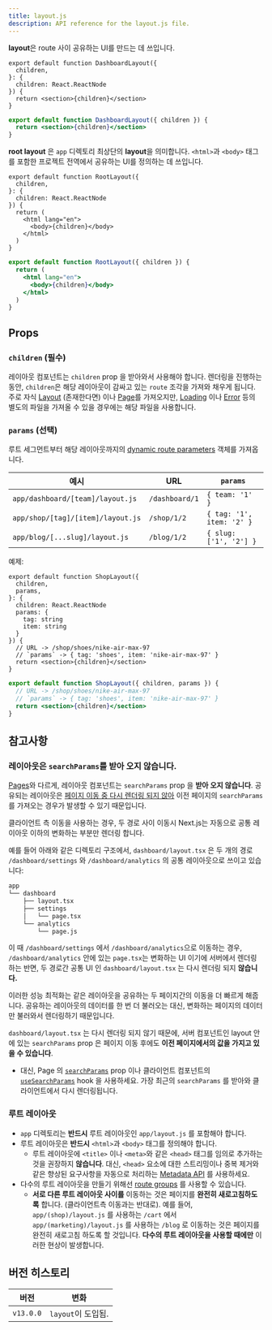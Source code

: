 ```yaml
---
title: layout.js
description: API reference for the layout.js file.
---
```


**layout**은 route 사이 공유하는 UI를 만드는 데 쓰입니다.

```tsx filename="app/dashboard/layout.tsx" switcher
export default function DashboardLayout({
  children,
}: {
  children: React.ReactNode
}) {
  return <section>{children}</section>
}
```

```jsx filename="app/dashboard/layout.js" switcher
export default function DashboardLayout({ children }) {
  return <section>{children}</section>
}
```

**root layout** 은 `app` 디렉토리 최상단의 **layout**을 의미합니다. `<html>`과 `<body>` 태그를 포함한 프로젝트 전역에서 공유하는 UI를 정의하는 데 쓰입니다.

```tsx filename="app/layout.tsx" switcher
export default function RootLayout({
  children,
}: {
  children: React.ReactNode
}) {
  return (
    <html lang="en">
      <body>{children}</body>
    </html>
  )
}
```

```jsx filename="app/layout.js" switcher
export default function RootLayout({ children }) {
  return (
    <html lang="en">
      <body>{children}</body>
    </html>
  )
}
```

## Props

### `children` (필수)

레이아웃 컴포넌트는 `children` prop 을 받아와서 사용해야 합니다. 렌더링을 진행하는 동안, `children`은 해당 레이아웃이 감싸고 있는 `route` 조각을 가져와 채우게 됩니다. 주로 자식 [Layout](/docs/app/building-your-application/routing/pages-and-layouts#pages) (존재한다면) 이나 [Page](/docs/app/building-your-application/routing/pages-and-layouts#pages)를 가져오지만, [Loading](/docs/app/building-your-application/routing/loading-ui-and-streaming) 이나 [Error](/docs/app/building-your-application/routing/error-handling) 등의 별도의 파일을 가져올 수 있을 경우에는 해당 파일을 사용합니다.

### `params` (선택)

루트 세그먼트부터 해당 레이아웃까지의 [dynamic route parameters](/docs/app/building-your-application/routing/dynamic-routes) 객체를 가져옵니다.

| 예시                              | URL            | `params`                  |
| --------------------------------- | -------------- | ------------------------- |
| `app/dashboard/[team]/layout.js`  | `/dashboard/1` | `{ team: '1' }`           |
| `app/shop/[tag]/[item]/layout.js` | `/shop/1/2`    | `{ tag: '1', item: '2' }` |
| `app/blog/[...slug]/layout.js`    | `/blog/1/2`    | `{ slug: ['1', '2'] }`    |

예제:

```tsx filename="app/shop/[tag]/[item]/layout.tsx" switcher
export default function ShopLayout({
  children,
  params,
}: {
  children: React.ReactNode
  params: {
    tag: string
    item: string
  }
}) {
  // URL -> /shop/shoes/nike-air-max-97
  // `params` -> { tag: 'shoes', item: 'nike-air-max-97' }
  return <section>{children}</section>
}
```

```jsx filename="app/shop/[tag]/[item]/layout.js" switcher
export default function ShopLayout({ children, params }) {
  // URL -> /shop/shoes/nike-air-max-97
  // `params` -> { tag: 'shoes', item: 'nike-air-max-97' }
  return <section>{children}</section>
}
```

## 참고사항

### 레이아웃은 `searchParams`를 받아 오지 않습니다.

[Pages](/docs/app/api-reference/file-conventions/page)와 다르게, 레이아웃 컴포넌트는 `searchParams` prop 을 **받아 오지 않습니다**. 공유되는 레이아웃은 [페이지 이동 중 다시 렌더링 되지 않아](/docs/app/building-your-application/routing#partial-rendering) 이전 페이지의 `searchParams`를 가져오는 경우가 발생할 수 있기 때문입니다.

클라이언트 측 이동을 사용하는 경우, 두 경로 사이 이동시 Next.js는 자동으로 공통 레이아웃 이하의 변화하는 부분만 렌더링 합니다.

예를 들어 아래와 같은 디렉토리 구조에서, `dashboard/layout.tsx` 은 두 개의 경로 `/dashboard/settings` 와 `/dashboard/analytics` 의 공통 레이아웃으로 쓰이고 있습니다:

```txt highight={3} hideLineNumbers
app
└── dashboard
    ├── layout.tsx
    ├── settings
    │   └── page.tsx
    └── analytics
        └── page.js
```

이 때 `/dashboard/settings` 에서 `/dashboard/analytics`으로 이동하는 경우, `/dashboard/analytics` 안에 있는 `page.tsx`는 변화하는 UI 이기에 서버에서 렌더링 하는 반면, 두 경로간 공통 UI 인 `dashboard/layout.tsx` 는 다시 렌더링 되지 **않습니다.**

이러한 성능 최적화는 같은 레이아웃을 공유하는 두 페이지간의 이동을 더 빠르게 해줍니다. 공유하는 레이아웃의 데이터를 한 번 더 불러오는 대신, 변화하는 페이지의 데이터만 불러와서 렌더링하기 때문입니다.

`dashboard/layout.tsx` 는 다시 렌더링 되지 않기 때문에, 서버 컴포넌트인 layout 안에 있는 `searchParams` prop 은 페이지 이동 후에도 **이전 페이지에서의 값을 가지고 있을 수 있습니다**.

- 대신, Page 의 [`searchParams`](/docs/app/api-reference/file-conventions/page) prop 이나 클라이언트 컴포넌트의 [`useSearchParams`](/docs/app/api-reference/functions/use-params) hook 을 사용하세요. 가장 최근의 `searchParams` 를 받아와 클라이언트에서 다시 렌더링됩니다.

### 루트 레이아웃

- `app` 디렉토리는 **반드시** 루트 레이아웃인 `app/layout.js` 를 포함해야 합니다.
- 루트 레이아웃은 **반드시** `<html>`과 `<body>` 태그를 정의해야 합니다.
  - 루트 레이아웃에 `<title>` 이나 `<meta>`와 같은 `<head>` 태그를 임의로 추가하는 것을 권장하지 **않습니다**. 대신, `<head>` 요소에 대한 스트리밍이나 중복 제거와 같은 향상된 요구사항을 자동으로 처리하는 [Metadata API](/docs/app/api-reference/functions/generate-metadata) 를 사용하세요.
- 다수의 루트 레이아웃을 만들기 위해선 [route groups](/docs/app/building-your-application/routing/route-groups) 를 사용할 수 있습니다.
  - **서로 다른 루트 레이아웃 사이를** 이동하는 것은 페이지를 **완전히 새로고침하도록** 합니다. (클라이언트측 이동과는 반대로). 예를 들어, `app/(shop)/layout.js` 를 사용하는 `/cart` 에서 `app/(marketing)/layout.js` 를 사용하는 `/blog` 로 이동하는 것은 페이지를 완전히 새로고침 하도록 할 것입니다. **다수의 루트 레이아웃을 사용할 때에만** 이러한 현상이 발생합니다.

## 버전 히스토리

| 버전      | 변화               |
| --------- | ------------------ |
| `v13.0.0` | `layout`이 도입됨. |
